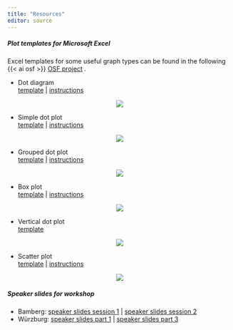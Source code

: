 ```yaml
---
title: "Resources"
editor: source
---
```



##### Plot templates for Microsoft Excel 

Excel templates for some useful graph types can be found in the following {{< ai osf >}} [OSF project](https://osf.io/v37pw){target="_blank"} . 


- Dot diagram   
[template](https://osf.io/tjsaf){target="_blank"}  | [instructions](https://osf.io/w4736){target="_blank"} 

<center><img src="files/dot_diagram.png" /></center>


- Simple dot plot   
[template](https://osf.io/4scxt){target="_blank"}  | [instructions](https://osf.io/8cg3j){target="_blank"} 

<center><img src="files/dot_plot_one.png" /></center>


- Grouped dot plot   
[template](https://osf.io/4scxt){target="_blank"}  | [instructions](https://osf.io/8cg3j){target="_blank"} 

<center><img src="files/dot_plot_two.png" /></center>


- Box plot   
[template](https://osf.io/f46aq){target="_blank"}  | [instructions](https://osf.io/t2qmy){target="_blank"} 

<center><img src="files/box_plot.png" /></center>


- Vertical dot plot   
[template](https://osf.io/w4u7m){target="_blank"} 

<center><img src="files/vertical_dot_plot.png" /></center>


- Scatter plot   
[template](https://osf.io/xajyk){target="_blank"}  | [instructions](https://osf.io/hkd4c){target="_blank"} 

<center><img src="files/scatter_plot.png" /></center>


##### Speaker slides for workshop

- Bamberg: [speaker slides session 1](resources_pages/slides_session_1-speaker.html){target="_blank"} |  [speaker slides session 2](resources_pages/slides_session_2-speaker.html){target="_blank"}
- Würzburg: [speaker slides part 1](resources_pages/slides_part_1-speaker.html){target="_blank"} | [speaker slides part 3](resources_pages/slides_part_3-speaker.html){target="_blank"} 

